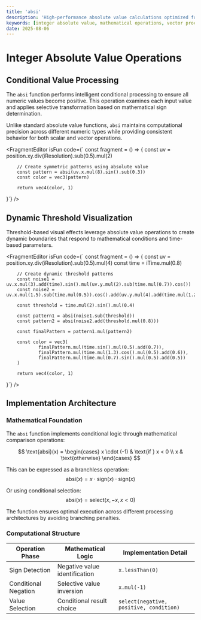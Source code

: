 ```yaml
---
title: 'absi'
description: 'High-performance absolute value calculations optimized for integer and vector data types'
keywords: [integer absolute value, mathematical operations, vector processing, conditional logic]
date: 2025-08-06
---
```



# Integer Absolute Value Operations

## Conditional Value Processing

The `absi` function performs intelligent conditional processing to ensure all numeric values become positive. This operation examines each input value and applies selective transformation based on mathematical sign determination.

Unlike standard absolute value functions, `absi` maintains computational precision across different numeric types while providing consistent behavior for both scalar and vector operations.

<FragmentEditor
        isFun
        code={`
const fragment = () => {
        const uv = position.xy.div(iResolution).sub(0.5).mul(2)

        // Create symmetric patterns using absolute value
        const pattern = absi(uv.x.mul(8).sin().sub(0.3))
        const color = vec3(pattern)

        return vec4(color, 1)

}`}
/>

## Dynamic Threshold Visualization

Threshold-based visual effects leverage absolute value operations to create dynamic boundaries that respond to mathematical conditions and time-based parameters.

<FragmentEditor
        isFun
        code={`
const fragment = () => {
        const uv = position.xy.div(iResolution).sub(0.5).mul(4)
        const time = iTime.mul(0.8)

        // Create dynamic threshold patterns
        const noise1 = uv.x.mul(3).add(time).sin().mul(uv.y.mul(2).sub(time.mul(0.7)).cos())
        const noise2 = uv.x.mul(1.5).sub(time.mul(0.5)).cos().add(uv.y.mul(4).add(time.mul(1.2)).sin())

        const threshold = time.mul(2).sin().mul(0.4)

        const pattern1 = absi(noise1.sub(threshold))
        const pattern2 = absi(noise2.add(threshold.mul(0.8)))

        const finalPattern = pattern1.mul(pattern2)

        const color = vec3(
                finalPattern.mul(time.sin().mul(0.5).add(0.7)),
                finalPattern.mul(time.mul(1.3).cos().mul(0.5).add(0.6)),
                finalPattern.mul(time.mul(0.7).sin().mul(0.5).add(0.5))
        )

        return vec4(color, 1)

}`}
/>

## Implementation Architecture

### Mathematical Foundation

The `absi` function implements conditional logic through mathematical comparison operations:

$$
\text{absi}(x) = \begin{cases}
x \cdot (-1) & \text{if } x < 0 \\
x & \text{otherwise}
\end{cases}
$$

This can be expressed as a branchless operation:
$$\text{absi}(x) = x \cdot \text{sign}(x) \cdot \text{sign}(x)$$

Or using conditional selection:
$$\text{absi}(x) = \text{select}(x, -x, x < 0)$$

The function ensures optimal execution across different processing architectures by avoiding branching penalties.

### Computational Structure

| Operation Phase      | Mathematical Logic            | Implementation Detail                   |
| -------------------- | ----------------------------- | --------------------------------------- |
| Sign Detection       | Negative value identification | `x.lessThan(0)`                         |
| Conditional Negation | Selective value inversion     | `x.mul(-1)`                             |
| Value Selection      | Conditional result choice     | `select(negative, positive, condition)` |
